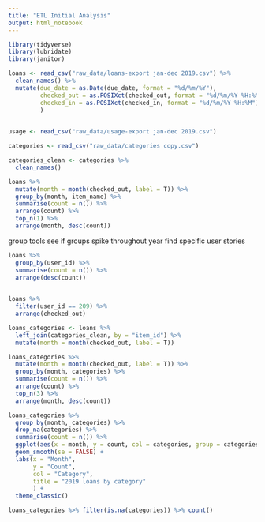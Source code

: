 ```yaml
---
title: "ETL Initial Analysis"
output: html_notebook
---
```


```r
library(tidyverse)
library(lubridate)
library(janitor)
```

```r
loans <- read_csv("raw_data/loans-export jan-dec 2019.csv") %>% 
  clean_names() %>% 
  mutate(due_date = as.Date(due_date, format = "%d/%m/%Y"),
         checked_out = as.POSIXct(checked_out, format = "%d/%m/%Y %H:%M"),
         checked_in = as.POSIXct(checked_in, format = "%d/%m/%Y %H:%M")
         )
         

usage <- read_csv("raw_data/usage-export jan-dec 2019.csv")

categories <- read_csv("raw_data/categories copy.csv")
```

```r
categories_clean <- categories %>% 
  clean_names()
```


```r
loans %>% 
  mutate(month = month(checked_out, label = T)) %>% 
  group_by(month, item_name) %>% 
  summarise(count = n()) %>% 
  arrange(count) %>% 
  top_n(1) %>% 
  arrange(month, desc(count))
```

group tools
see if groups spike throughout year
find specific  user stories

```r
loans %>% 
  group_by(user_id) %>% 
  summarise(count = n()) %>% 
  arrange(desc(count))
  
```
```r
loans %>% 
  filter(user_id == 209) %>% 
  arrange(checked_out)

```

```r
loans_categories <- loans %>% 
  left_join(categories_clean, by = "item_id") %>% 
  mutate(month = month(checked_out, label = T))
```

```r
loans_categories %>% 
  mutate(month = month(checked_out, label = T)) %>% 
  group_by(month, categories) %>% 
  summarise(count = n()) %>% 
  arrange(count) %>% 
  top_n(3) %>% 
  arrange(month, desc(count))
```

```r
loans_categories %>%
  group_by(month, categories) %>% 
  drop_na(categories) %>% 
  summarise(count = n()) %>% 
  ggplot(aes(x = month, y = count, col = categories, group = categories)) +
  geom_smooth(se = FALSE) +
  labs(x = "Month", 
       y = "Count",
       col = "Category",
       title = "2019 loans by category"
       ) +
  theme_classic()
```

```r
loans_categories %>% filter(is.na(categories)) %>% count()

```

